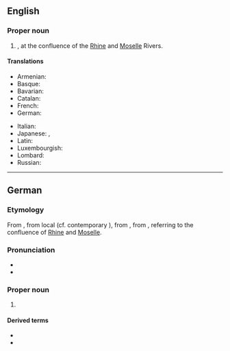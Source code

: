 ==English==
{{wikipedia}}

===Proper noun===
{{en-proper noun}}

# {{place|en|independent city|s/Rhineland-Palatinate|c/Germany}}, at the confluence of the [[Rhine]] and [[Moselle]] Rivers.

====Translations====
{{trans-top|city in Rhineland-Palatinate, Germany}}
* Armenian: {{t|hy|Կոբլենց|sc=Armn}}
* Basque: {{t+|eu|Koblentza|f}}
* Bavarian: {{t|bar|Koblenz}}
* Catalan: {{t|ca|Coblença|f}}
* French: {{t+|fr|Coblence}}
* German: {{t+|de|Koblenz}}
{{trans-mid}}
* Italian: {{t|it|Coblenza|f}}
* Japanese: {{t|ja|コブレンツ|tr=Koburentsu}}, {{t|ja|コーブレンツ|tr=Kōburentsu}}
* Latin: {{t|la|Confluentes|p}}
* Luxembourgish: {{t|lb|Kowelenz}}
* Lombard: {{t|lmo|Coblenza|f}}
* Russian: {{t+|ru|Кобленц}}
{{trans-bottom}}

----

==German==
{{wikipedia|lang=de}}

===Etymology===
From {{inh|de|gmh|Kobelenz}}, from local {{m|gmh|Kovelenz}} (cf. contemporary {{cog|gmw-cfr|Kowwelenz}}), from {{inh|de|goh|-}}, from {{der|de|la|Confluentes}}, referring to the confluence of [[Rhine]] and [[Moselle]].

===Pronunciation===
* {{IPA|de|/ˈkoːblɛn(t)s/}}
* {{audio|de|De-Koblenz.ogg|Audio}}

===Proper noun===
{{de-proper noun|n,':ens[rare]:-[with an article]}}

# {{place|de|independent city|in northern|s/Rhineland-Palatinate|c/Germany|t=Koblenz}}

====Derived terms====
* {{l|de|Koblenzer}}
* {{l|de|koblenzisch}}